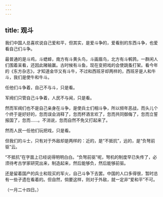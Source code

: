 ```yaml
---
---
---
```

title: 观斗
---



我们中国人总喜欢说自己爱和平，但其实，是爱斗争的，爱看别的东西斗争，也爱看自己们斗争。

最普通的是斗鸡，斗蟋蟀，南方有斗黄头鸟，斗画眉鸟，北方有斗鹌鹑，一群闲人们围着呆看，还因此赌输赢。古时候有斗鱼，现在变把戏的会使跳蚤打架。看今年的《东方杂志》，才知道金华又有斗牛，不过和西班牙却两样的，西班牙是人和牛斗，我们是使牛和牛斗。

任他们斗争着，自己不与斗，只是看。

军阀们只管自己斗争着，人民不与闻，只是看。

然而军阀们也不是自己亲身在斗争，是使兵士们相斗争，所以频年恶战，而头儿个个终于是好好的，忽而误会消释了，忽而杯酒言欢了，忽而共同御侮了，忽而立誓报国了，忽而……。不消说，忽而自然不免又打起来了。

然而人民一任他们玩把戏，只是看。

但我们的斗士，只有对于外敌却是两样的：近的，是“不抵抗”，远的，是“负弩前驱”云。

“不抵抗”在字面上已经说得明明白白。“负弩前驱”呢，弩机的制度早已失传了，必须待考古学家研究出来，制造起来，然后能够负，然后能够前驱。

还是留着国产的兵士和现买的军火，自己斗争下去罢。中国的人口多得很，暂时总有一些孑遗在看着的。但自然，倘要这样，则对于外敌，就一定非“爱和平”不可。

（一月二十四日。）